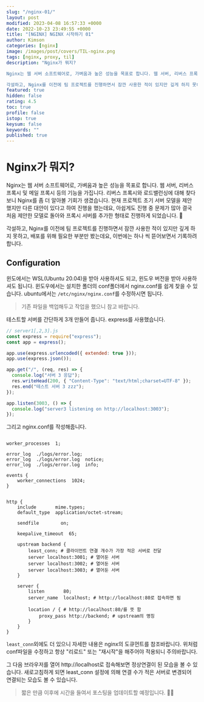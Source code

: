 ```yaml
---
slug: "/nginx-01/"
layout: post
modified: 2023-04-08 16:57:33 +0000
date: 2022-10-23 23:49:55 +0000
title: "[NGINX] NGINX 시작하기 01"
author: Kimson
categories: [nginx]
image: /images/post/covers/TIL-nginx.png
tags: [nginx, proxy, til]
description: "Nginx가 뭐지?

Nginx는 웹 서버 소프트웨어로, 가벼움과 높은 성능을 목표로 합니다. 웹 서버, 리버스 프록시 및 메일 프록시 등의 기능을 가집니다. 리버스 프록시와 로드밸런싱에 대해 찾다보니 Nginx를 좀 더 알아볼 기회가 생겼습니다. 현재 프로젝트 초기 서버 모델을 제안 했지만 다른 대안이 있다고 하여 진행을 했는데요, 아쉽게도 진행 중 문제가 많아 결국 처음 제안한 모델로 돌아와 프록시 서버를 추가한 형태로 진행하게 되었습니다. 🥲

각설하고, Nginx를 이전에 팀 프로젝트를 진행하면서 잠깐 사용한 적이 있지만 깊게 하지 못하고, 배포를 위해 필요한 부분만 봤는데요, 이번에는 하나 씩 뜯어보면서 기록하려합니다."
featured: true
hidden: false
rating: 4.5
toc: true
profile: false
istop: true
keysum: false
keywords: ""
published: true
---
```


# Nginx가 뭐지?

Nginx는 웹 서버 소프트웨어로, 가벼움과 높은 성능을 목표로 합니다. 웹 서버, 리버스 프록시 및 메일 프록시 등의 기능을 가집니다. 리버스 프록시와 로드밸런싱에 대해 찾다보니 Nginx를 좀 더 알아볼 기회가 생겼습니다. 현재 프로젝트 초기 서버 모델을 제안 했지만 다른 대안이 있다고 하여 진행을 했는데요, 아쉽게도 진행 중 문제가 많아 결국 처음 제안한 모델로 돌아와 프록시 서버를 추가한 형태로 진행하게 되었습니다. 🥲

각설하고, Nginx를 이전에 팀 프로젝트를 진행하면서 잠깐 사용한 적이 있지만 깊게 하지 못하고, 배포를 위해 필요한 부분만 봤는데요, 이번에는 하나 씩 뜯어보면서 기록하려합니다.

## Configuration

윈도에서는 WSL(Ubuntu 20.04)을 받아 사용하셔도 되고, 윈도우 버전을 받아 사용하셔도 됩니다. 윈도우에서는 설치한 폴더의 conf폴더에서 nginx.conf를 쉽게 찾을 수 있습니다. ubuntu에서는 `/etc/nginx/nginx.conf`를 수정하시면 됩니다.

> 기존 파일을 백업해두고 작업을 했으니 참고 바랍니다.

테스트할 서버를 간단하게 3개 만들어 줍니다. express를 사용했습니다.

```javascript
// server1[,2,3].js
const express = require("express");
const app = express();

app.use(express.urlencoded({ extended: true }));
app.use(express.json());

app.get("/", (req, res) => {
  console.log("서버 3 응답");
  res.writeHead(200, { "Content-Type": "text/html;charset=UTF-8" });
  res.end("테스트 서버 3 zzz");
});

app.listen(3003, () => {
  console.log("server3 listening on http://localhost:3003");
});
```

그리고 nginx.conf를 작성해줍니다.

```nginx

worker_processes  1;

error_log  ./logs/error.log;
error_log  ./logs/error.log  notice;
error_log  ./logs/error.log  info;

events {
    worker_connections  1024;
}


http {
    include       mime.types;
    default_type  application/octet-stream;

    sendfile        on;

    keepalive_timeout  65;

    upstream backend {
        least_conn; # 클라이언트 연결 개수가 가장 적은 서버로 전달
        server localhost:3001; # 열어둔 서버
        server localhost:3002; # 열어둔 서버
        server localhost:3003; # 열어둔 서버
    }

    server {
        listen       80;
        server_name  localhost; # http://localhost:80로 접속하면 됨

        location / { # http://localhost:80/를 뜻 함
            proxy_pass http://backend; # upstream의 명칭
        }
    }
}
```

`least_conn`외에도 더 있으니 자세한 내용은 nginx의 도큐먼트를 참조바랍니다. 위처럼 conf파일을 수정하고 항상 "리로드" 또는 "재시작"을 해주어야 적용되니 주의바랍니다.

그 다음 브라우저를 열어 http://localhost로 접속해보면 정상연결이 된 모습을 볼 수 있습니다. 새로고침하게 되면 least_conn 설정에 의해 연결 수가 적은 서버로 변경되어 연결되는 모습도 볼 수 있습니다.

> 짧은 만큼 이후에 시간을 들여서 포스팅을 업데이트할 예정입니다. 🙇‍♂️
